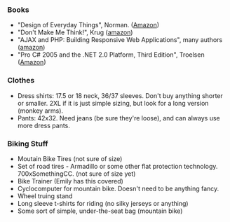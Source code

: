 ===Books===
* "Design of Everyday Things", Norman. ([http://www.amazon.com/Design-Everyday-Things-Donald-Norman/dp/0465067107/sr=8-1/qid=1164909028/ref=pd_bbs_sr_1/102-9596148-3812120?ie=UTF8&s=books Amazon])
* "Don't Make Me Think!", Krug ([http://www.amazon.com/Dont-Make-Me-Think-Usability/dp/0321344758/sr=1-2/qid=1164910344/ref=pd_bbs_sr_2/102-9596148-3812120?ie=UTF8&s=books amazon])
* "AJAX and PHP: Building Responsive Web Applications", many authors ([http://www.amazon.com/AJAX-PHP-Building-Responsive-Applications/dp/1904811825/ref=pd_sim_b_2/102-9596148-3812120 amazon])
* "Pro C# 2005 and the .NET 2.0 Platform, Third Edition", Troelsen ([http://www.amazon.com/Pro-2005-NET-Platform-Third/dp/1590594193/sr=8-1/qid=1164909634/ref=pd_bbs_sr_1/102-9596148-3812120?ie=UTF8&s=books Amazon])

===Clothes===
* Dress shirts: 17.5 or 18 neck, 36/37 sleeves.  Don't buy anything shorter or smaller.  2XL if it is just simple sizing, but look for a long version (monkey arms).
* Pants: 42x32.  Need jeans (be sure they're loose), and can always use more dress pants.

===Biking Stuff===
* Moutain Bike Tires (not sure of size)
* Set of road tires - Armadillo or some other flat protection technology.  700xSomethingCC. (not sure of size yet)
* Bike Trainer (Emily has this covered)
* Cyclocomputer for mountain bike.  Doesn't need to be anything fancy.
* Wheel truing stand
* Long sleeve t-shirts for riding (no silky jerseys or anything)
* Some sort of simple, under-the-seat bag (mountain bike)